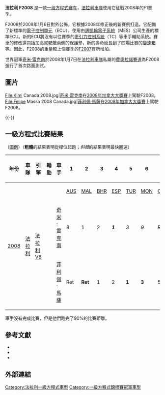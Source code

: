 {{noteTA
|G1=F1
}}
{{Racing car |
  Car_name         = 法拉利 F2008 |
  Image            = [[File:Luca_Badoer_2008_test.jpg|center]]正在試車]]<br><small>[[盧卡·巴多爾|盧卡·巴多爾]]正在試車</small> |
  Category         = [[一級方程式賽車|一級方程式賽車]] |
  Constructor      = [[法拉利車隊|法拉利車隊]] |
  Designer         = {{flagicon|Italy}} [[馬里奧·阿爾芒多|馬里奧·阿爾芒多]]<br />（運作總監）<br />{{flagicon|Italy}} [[阿爾多·科斯塔|阿爾多·科斯塔]]<br />（技術總監）<br />{{flagicon|France}} [[吉列·西蒙|吉列·西蒙]]<br />（總工程師）
|
  Team             = [[法拉利車隊|法拉利車隊]] |
  Drivers          = 1. {{flagicon|Finland}} [[奇米·雷克南|奇米·雷克南]]<br />2. {{flagicon|Brazil}} [[菲利佩·馬薩|菲利佩·馬薩]] |
  Chassis          = [[碳素纖維|碳素纖維]]蜂窩混合結構 |
  Front suspension = 主動式推桿-扭轉彈簧獨立[[懸掛|懸掛]] |
  Rear suspension  = 主動式推桿-扭轉彈簧獨立[[懸掛|懸掛]] |
  Engine name      = [[法拉利|法拉利]] 056 90度[[V8發動機|V8]] |
  Capacity         = 2398cc |
  Configuration    = 最高19,000 RPM|
  Turbo/NA         = |
  Engine position  = |
  Gearbox name     = [[法拉利|法拉利]] |
  Gears            = 7檔 + 倒檔|
  Type             = 法拉利半自動連續變速箱，電子控制變速器，快速換擋。|
  Differential     = 帶放滑差速器。|
  Fuel             = [[殼牌|殼牌]] [[V-Power|V-Power]] ULG 64 燃油<br />[[殼牌|殼牌]] SL-1098 潤滑油|
  Tyres            = [[普利司通|普利司通]]<br />前後13英吋[[BBS輪轂|BBS輪轂]]|
  Debut            = [[2008年澳大利亞大獎賽|2008年澳大利亞大獎賽]]|
  Races            = 14|
  Wins             = 7|
  Cons_champ       = |
  Drivers_champ    = |
  Poles            = 6|
  Fastest_laps     = 10|
}}

'''法拉利 F2008''' 是一款[[一級方程式賽車車輛|一级方程式赛车]]，[[法拉利車隊|法拉利車隊]]使用它征戰2008年的F1賽季。

F2008於2008年1月6日對外公佈，它根據2008年修正後的新賽例打造。它配備了新標準的[[電子控制單元|電子控制單元]]（ECU），使用由[[邁凱輪電子系統|邁凱輪電子系統]]（MES）公司生產的標準ECU。新的ECU將沒有以往賽季的[[牽引力控制系統|牽引力控制系統]]（TC）等車手輔助系統。賽車的修改還包括加高駕駛艙兩側的保護墊，新的壽命延長到了四場比賽的[[變速箱|變速箱]]等。因此，F2008的重量較上個賽季的[[法拉利_F2007|F2007]]有所增加。

世界冠軍[[奇米·雷克南|奇米·雷克南]]於2008年1月7日在[[法拉利車隊|法拉利車隊]]私屬的[[費奧拉諾賽道|費奧拉諾賽道]]為F2008進行了首次路面測試。

== 圖片 ==
<gallery>
File:Kimi Canada 2008.jpg|[[奇米·雷克南|奇米·雷克南]]在[[2008年加拿大大獎賽|2008年加拿大大獎賽]]上駕駛F2008。
File:Felipe Massa 2008 Canada.jpg|[[菲利佩·馬薩|菲利佩·馬薩]]在[[2008年加拿大大獎賽|2008年加拿大大獎賽]]上駕駛F2008。
</gallery>
{{-}}

== 一級方程式比賽結果 ==
（[[Template:F1_driver_results_legend|圖例]]）（'''粗體'''的結果表明從桿位起跑；''斜體''的結果表明最快圈速）
{| class="wikitable" style="text-align:center; font-size:95%"
! 年份
! 車隊
! 引擎
! 輪胎
! 車手
! 1
! 2
! 3
! 4
! 5
! 6
! 7
! 8
! 9
! 10
! 11
! 12
! 13
! 14
! 15
! 16
! 17
! 18
! 積分
! 排名
|-
|rowspan="3"| [[2008年世界一級方程式錦標賽|2008]]
|rowspan="3"| [[法拉利車隊|法拉利]]
|rowspan="3"| [[法拉利車隊|法拉利]] [[V8發動機|V8]]
|rowspan="3"| {{Bridgestone}}
|
| [[2008年澳大利亞大獎賽|AUS]]
| [[2008年馬來西亞大獎賽|MAL]]
| [[2008年巴林大獎賽|BHR]]
| [[2008年西班牙大獎賽|ESP]]
| [[2008年土耳其大獎賽|TUR]]
| [[2008年摩納哥大獎賽|MON]]
| [[2008年加拿大大獎賽|CAN]]
| [[2008年法國大獎賽|FRA]]
| [[2008年英國大獎賽|GBR]]
| [[2008年德國大獎賽|GER]]
| [[2008年匈牙利大獎賽|HUN]]
| [[2008年歐洲大獎賽|EUR]]
| [[2008年比利時大獎賽|BEL]]
| [[2008年意大利大獎賽|ITA]]
| [[2008年新加坡大獎賽|SIN]]
| [[2008年日本大獎賽|JPN]]
| [[2008年中國大獎賽|CHN]]
| [[2008年巴西大獎賽|BRA]]
|rowspan="3" bgcolor="#FBFFBF"|'''172''' 
|rowspan="3" bgcolor="#FBFFBF"|'''第一名'''
|-
| [[奇米·雷克南|奇米·雷克南]]
|bgcolor="#DFFFDF"| 8{{smallsup|†}}
|bgcolor="#FBFFBF"| 1
|bgcolor="#DFDFDF"| 2
|bgcolor="#FBFFBF"| '''''1'''''
|bgcolor="#FFDF9F"| ''3''
|bgcolor="#CFCFFF"| ''9''
|bgcolor="#EFCFFF"| ''Ret''
|bgcolor="#DFDFDF"| '''''2'''''
|bgcolor="#DFFFDF"| ''4''
|bgcolor="#DFFFDF"| 6
|bgcolor="#FFDF9F"| ''3''
|bgcolor="#EFCFFF"| Ret 
|bgcolor="#CFCFFF"| ''18''{{smallsup|†}}
|bgcolor="#CFCFFF"| ''9'' 
|bgcolor="#CFCFFF"| ''15''{{smallsup|†}}
|bgcolor="#FFDF9F"| 3
|bgcolor="#FFDF9F"| 3
|bgcolor="#FFDF9F"| 3
|-
| [[菲利佩·馬薩|菲利佩·馬薩]]
|bgcolor="#EFCFFF"| Ret
|bgcolor="#EFCFFF"| '''Ret'''
|bgcolor="#FBFFBF"| 1
|bgcolor="#DFDFDF"| 2
|bgcolor="#FBFFBF"| '''1'''
|bgcolor="#FFDF9F"| '''3'''
|bgcolor="#DFFFDF"| 5
|bgcolor="#FBFFBF"| 1
|bgcolor="#CFCFFF"| 13
|bgcolor="#FFDF9F"| 3
|bgcolor="#CFCFFF"| 17{{smallsup|†}}
|bgcolor="#FBFFBF"| '''''1''''' 
|bgcolor="#FBFFBF"| 1
|bgcolor="#DFFFDF"| 6
|bgcolor="#CFCFFF"| '''13'''
|bgcolor="#DFFFDF"| ''7''
|bgcolor="#DFDFDF"| 2
|bgcolor="#FBFFBF"| '''''1'''''
|}

{{smallsup|†}}車手沒有完成比賽，但是他們跑完了90%的比賽距離。

== 參考文獻 ==
{{reflist}}
<div class="references-small">
*{{cite web |url=http://cn.autoblog.com/2008/01/06/ferrari-2008-f1-f2008/ |title=Ferrari正式發佈2008年F1戰車F2008 |publisher=Autoblog |date=2008年1月6日 |accessdate=2008年9月17日 |deadurl=yes |archiveurl=https://web.archive.org/web/20080123222803/http://cn.autoblog.com/2008/01/06/ferrari-2008-f1-f2008/ |archivedate=2008年1月23日 }}
*{{cite web |url=http://f1.sports.sohu.com/20080106/n254489350.shtml |title=法拉利發佈新車F2008 新規則導致賽車重量加大 |publisher=搜狐體育 |date=2008年1月6日 |accessdate=2008年9月17日 |archive-date=2020年11月28日 |archive-url=https://web.archive.org/web/20201128113040/http://f1.sports.sohu.com/20080106/n254489350.shtml |dead-url=no }}
*{{cite web |url=http://sports.sina.com.cn/f1/2008-01-06/23183401314.shtml |title=法拉利新車F2008技術參數 未透露任何實質性信息 |publisher=新浪體育 |date=2008年1月6日 |accessdate=2008年9月17日 |archive-date=2016年3月4日 |archive-url=https://web.archive.org/web/20160304135410/http://sports.sina.com.cn/f1/2008-01-06/23183401314.shtml |dead-url=no }}
</div>

== 外部連結 ==
{{commonscat|Ferrari F2008}}

{{法拉利車隊}}
[[Category:法拉利一級方程式車型|Category:法拉利一級方程式車型]]
[[Category:一級方程式錦標賽冠軍車型|Category:一級方程式錦標賽冠軍車型]]